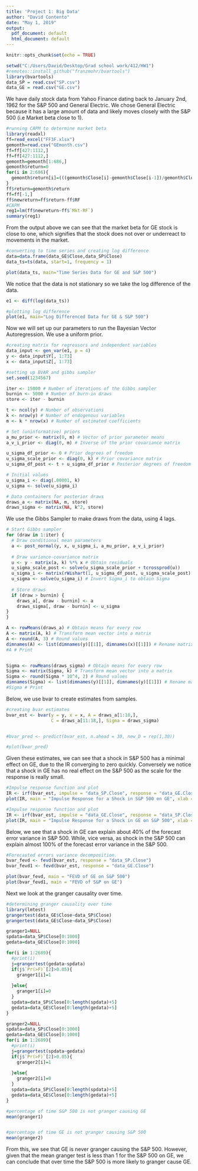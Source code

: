 ---
title: 'Project 1: Big Data'
author: "David Contento"
date: "May 1, 2019"
output:
  pdf_document: default
  html_document: default
---

```{r setup, include=FALSE}
knitr::opts_chunk$set(echo = TRUE)
```

```{r}
setwd("C:/Users/David/Desktop/Grad school work/412/HW1")
#remotes::install_github("franzmohr/bvartools")
library(bvartools)
data_SP = read.csv("SP.csv")
data_GE = read.csv("GE.csv")
```

We have daily stock data from Yahoo Finance dating back to January 2nd, 1962 for the S&P 500 and General Electric. We chose General Electric because it has a large amount of data and likely moves closely with the S&P 500 (i.e Market beta close to 1).
```{r}
#running CAPM to determine market beta
library(readxl)
ff=read_excel("FF3F.xlsx")
gemonth=read.csv("GEmonth.csv")
ff=ff[427:1112,]
ff=ff[427:1112,]
gemonth=gemonth[1:686,]
gemonth$return=0
for(i in 2:686){
  gemonth$return[i]=(((gemonth$Close[i]-gemonth$Close[i-1])/gemonth$Close[i-1])*100)
}
ff$return=gemonth$return
ff=ff[-1,]
ff$newreturn=ff$return-ff$RF
#CAPM
reg1=lm(ff$newreturn~ff$`Mkt-RF`)
summary(reg1)
```

From the output above we can see that the market beta for GE stock is close to one, which signifies that the stock does not over or underreact to movements in the market.

```{r}
#converting to time series and creating log difference 
data=data.frame(data_GE$Close,data_SP$Close)
data_ts=ts(data, start=1, frequency = 1)

plot(data_ts, main="Time Series Data for GE and S&P 500")
```

We notice that the data is not stationary so we take the log difference of the data.
```{r}

e1 <- diff(log(data_ts))

#plotting log difference 
plot(e1, main="Log Differenced Data for GE & S&P 500")

```

Now we will set up our parameters to run the Bayesian Vector Autoregression. We use a uniform prior.

```{r}

#creating matrix for regressors and independent variables
data_input <- gen_var(e1, p = 4)
y <- data_input$Y[, 1:73]
x <- data_input$Z[, 1:73]
```


```{r}
#setting up BVAR and gibbs sampler
set.seed(1234567)

iter <- 15000 # Number of iterations of the Gibbs sampler
burnin <- 5000 # Number of burn-in draws
store <- iter - burnin

t <- ncol(y) # Number of observations
k <- nrow(y) # Number of endogenous variables
m <- k * nrow(x) # Number of estimated coefficients

# Set (uninformative) priors
a_mu_prior <- matrix(0, m) # Vector of prior parameter means
a_v_i_prior <- diag(0, m) # Inverse of the prior covariance matrix

u_sigma_df_prior <- 0 # Prior degrees of freedom
u_sigma_scale_prior <- diag(0, k) # Prior covariance matrix
u_sigma_df_post <- t + u_sigma_df_prior # Posterior degrees of freedom

# Initial values
u_sigma_i <- diag(.00001, k)
u_sigma <- solve(u_sigma_i)

# Data containers for posterior draws
draws_a <- matrix(NA, m, store)
draws_sigma <- matrix(NA, k^2, store)

```

We use the Gibbs Sampler to make draws from the data, using 4 lags.
```{r}
# Start Gibbs sampler
for (draw in 1:iter) {
  # Draw conditional mean parameters
  a <- post_normal(y, x, u_sigma_i, a_mu_prior, a_v_i_prior)
  
  # Draw variance-covariance matrix
  u <- y - matrix(a, k) %*% x # Obtain residuals
  u_sigma_scale_post <- solve(u_sigma_scale_prior + tcrossprod(u))
  u_sigma_i <- matrix(rWishart(1, u_sigma_df_post, u_sigma_scale_post)[,, 1], k)
  u_sigma <- solve(u_sigma_i) # Invert Sigma_i to obtain Sigma
  
  # Store draws
  if (draw > burnin) {
    draws_a[, draw - burnin] <- a
    draws_sigma[, draw - burnin] <- u_sigma
}
}
```

```{r,include=FALSE}

A <- rowMeans(draws_a) # Obtain means for every row
A <- matrix(A, k) # Transform mean vector into a matrix
A <- round(A, 3) # Round values
dimnames(A) <- list(dimnames(y)[[1]], dimnames(x)[[1]]) # Rename matrix dimensions
#A # Print


Sigma <- rowMeans(draws_sigma) # Obtain means for every row
Sigma <- matrix(Sigma, k) # Transform mean vector into a matrix
Sigma <- round(Sigma * 10^4, 2) # Round values
dimnames(Sigma) <- list(dimnames(y)[[1]], dimnames(y)[[1]]) # Rename matrix dimensions
#Sigma # Print
```

Below, we use bvar to create estimates from samples.
```{r}

#creating bvar estimates
bvar_est <- bvar(y = y, x = x, A = draws_a[1:10,],
                 C = draws_a[11:18,], Sigma = draws_sigma)


#bvar_pred <- predict(bvar_est, n.ahead = 30, new_D = rep(1,30))

#plot(bvar_pred)
```

Given these estimates, we can see that a shock in S&P 500 has a minimal effect on GE, due to the IR converging to zero quickly. Conversely we notice that a shock in GE has no real effect on the S&P 500 as the scale for the response is really small.


```{r}
#Impulse response function and plot 
IR <- irf(bvar_est, impulse = "data_SP.Close", response = "data_GE.Close", n.ahead = 8)
plot(IR, main = "Impulse Response for a Shock in S&P 500 on GE", xlab = "Period", ylab = "Response")

#Impulse response function and plot 
IR <- irf(bvar_est, impulse = "data_GE.Close", response = "data_SP.Close", n.ahead = 8)
plot(IR, main = "Impulse Response for a Shock in GE on S&P 500", xlab = "Period", ylab = "Response")
```

Below, we see that a shock in GE can explain about 40% of the forecast error variance in S&P 500. While, vice versa, as shock in the S&P 500 can explain almost 100% of the forecast error variance in the S&P 500. 

```{r}
#Forecasted errors variance decomposition.
bvar_fevd <- fevd(bvar_est, response = "data_SP.Close")
bvar_fevd1 <- fevd(bvar_est, response = "data_GE.Close")

plot(bvar_fevd, main = "FEVD of GE on S&P 500")
plot(bvar_fevd1, main = "FEVD of S&P on GE")
```
Next we look at the granger causality over time.
```{r,message=F,warning=F}
#determining granger causality over time
library(lmtest)
grangertest(data_GE$Close~data_SP$Close)
grangertest(data_GE$Close~data_SP$Close)

granger1=NULL
spdata=data_SP$Close[0:1000]
gedata=data_GE$Close[0:1000]

for(i in 1:2689){
  #print(i)
  j=grangertest(gedata~spdata)
  if(j$`Pr(>F)`[2]>0.05){
    granger1[i]=1
    
  }else{
    granger1[i]=0
  }
  spdata=data_SP$Close[0:length(spdata)+5]
  gedata=data_GE$Close[0:length(gedata)+5]
}

granger2=NULL
spdata=data_SP$Close[0:1000]
gedata=data_GE$Close[0:1000]
for(i in 1:2689){
  #print(i)
  j=grangertest(spdata~gedata)
  if(j$`Pr(>F)`[2]>0.05){
    granger2[i]=1
    
  }else{
    granger2[i]=0
  }
  spdata=data_SP$Close[0:length(spdata)+5]
  gedata=data_GE$Close[0:length(gedata)+5]
}

#percentage of time S&P 500 is not granger causing GE
mean(granger1)


#percentage of time GE is not granger causing S&P 500
mean(granger2)
```
From this, we see that GE is never granger causing the S&P 500. However, given that the mean granger test is less than 1 for the S&P 500 on GE, we can conclude that over time the S&P 500 is more likely to granger cause GE.















